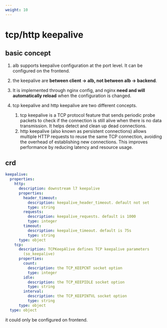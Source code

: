 ```yaml
---
weight: 10
---
```

# tcp/http keepalive 
## basic concept
1. alb supports keepalive configuration at the port level. It can be configured on the frontend.
2. the keepalive are **between client -> alb, not between alb -> backend**.
2. It is implemented through nginx config, and nginx **need and will automatically reload** when the configuration is changed.

3. tcp keepalive and http keepalive are two different concepts.
    1. tcp keepalive is a TCP protocol feature that sends periodic probe packets to check if the connection is still alive when there is no data transmission. It helps detect and clean up dead connections.
    2. http keepalive (also known as persistent connections) allows multiple HTTP requests to reuse the same TCP connection, avoiding the overhead of establishing new connections. This improves performance by reducing latency and resource usage.
## crd
```yaml
keepalive:
  properties:
    http:
      description: downstream l7 keepalive
      properties:
        header_timeout:
          description: keepalive_header_timeout. default not set
          type: string
        requests:
          description: keepalive_requests. default is 1000
          type: integer
        timeout:
          description: keepalive_timeout. default is 75s
          type: string
      type: object
    tcp:
      description: TCPKeepAlive defines TCP keepalive parameters
        (so_keepalive)
      properties:
        count:
          description: the TCP_KEEPCNT socket option
          type: integer
        idle:
          description: the TCP_KEEPIDLE socket option
          type: string
        interval:
          description: the TCP_KEEPINTVL socket option
          type: string
      type: object
  type: object
```
it could only be configured on frontend.